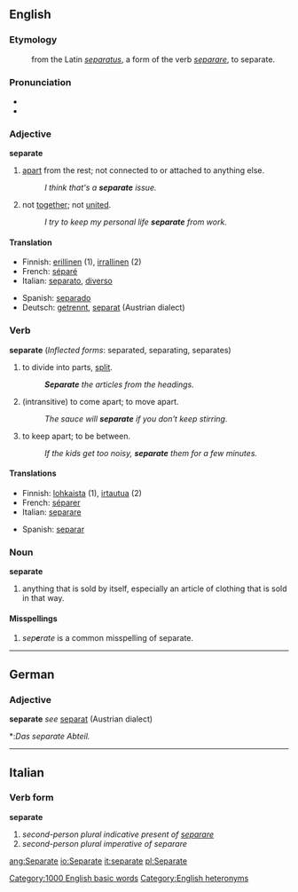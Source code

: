 ==English==
===Etymology===
:from the Latin ''[[separatus]]'', a form of the verb ''[[separare]]'', to separate.

===Pronunciation===
*{{audio|en-us-separate-adj.ogg|Audio (US), adjective}}
*{{audio|en-us-separate-verb.ogg|Audio (US)}}

===Adjective===
'''separate'''
#[[apart]] from the rest; not connected to or attached to anything else.
#:''I think that's a '''separate''' issue.''
#not [[together]]; not [[united]].
#:''I try to keep my personal life '''separate''' from work.''

====Translation====
{{top}}<!--languages from A to I go here-->
*Finnish: [[erillinen]] (1), [[irrallinen]] (2)
*French: [[séparé]]
*Italian: [[separato]], [[diverso]]
{{mid}}<!--languages from J to Z go here-->
*Spanish: [[separado]]
*Deutsch: [[trennen|getrennt]], [[separat]] (Austrian dialect)
{{bottom}}

===Verb===
'''separate''' (''Inflected forms'': separated, separating, separates)
#to divide into parts, [[split]].
#:'''''Separate''' the articles from the headings.''
#(intransitive) to come apart; to move apart.
#:''The sauce will '''separate''' if you don't keep stirring.''
#to keep apart; to be between.
#:''If the kids get too noisy, '''separate''' them for a few minutes.''

====Translations====
{{top}}<!--languages from A to I go here-->
*Finnish: [[lohkaista]] (1), [[irtautua]] (2)
*French: [[séparer]]
*Italian: [[separare]]
{{mid}}<!--languages from J to Z go here-->
*Spanish: [[separar]]
{{bottom}}

===Noun===
'''separate'''
#anything that is sold by itself, especially an article of clothing that is sold in that way.

====Misspellings====

# ''sep'''''e'''''rate'' is a common misspelling of separate.

----


==German==
===Adjective===
'''separate''' ''see'' [[separat]] (Austrian dialect)
*:''Das separate Abteil.''
----
==Italian==
===Verb form===
'''separate'''

# ''second-person plural indicative present of [[separare]]''
# ''second-person plural imperative of separare''

[[Category:1000 English basic words]]

[[Category:English heteronyms]]

[[ang:Separate]]
[[io:Separate]]
[[it:separate]]
[[pl:Separate]]